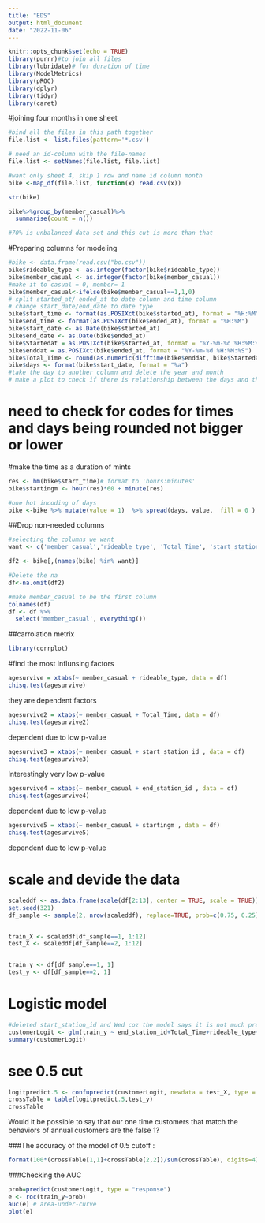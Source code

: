 ```yaml
---
title: "EDS"
output: html_document
date: "2022-11-06"
---
```


```r
knitr::opts_chunk$set(echo = TRUE)
library(purrr)#to join all files
library(lubridate)# for duration of time
library(ModelMetrics)
library(pROC)
library(dplyr)
library(tidyr)
library(caret)
```


#joining four months in one sheet
```r
#bind all the files in this path together
file.list <- list.files(pattern='*.csv')

# need an id-column with the file-names
file.list <- setNames(file.list, file.list)

#want only sheet 4, skip 1 row and name id column month
bike <-map_df(file.list, function(x) read.csv(x))

str(bike)
```

```r
bike%>%group_by(member_casual)%>%
  summarise(count = n())

#70% is unbalanced data set and this cut is more than that
```

#Preparing columns for modeling
```r
#bike <- data.frame(read.csv("bo.csv"))
bike$rideable_type <- as.integer(factor(bike$rideable_type))
bike$member_casual <- as.integer(factor(bike$member_casual))
#make it to casual = 0, member= 1 
bike$member_casual<-ifelse(bike$member_casual==1,1,0)
# split started_at/ ended_at to date column and time column
# change start_date/end_date to date type
bike$start_time <- format(as.POSIXct(bike$started_at), format = "%H:%M") 
bike$end_time <- format(as.POSIXct(bike$ended_at), format = "%H:%M") 
bike$start_date <- as.Date(bike$started_at)
bike$end_date <- as.Date(bike$ended_at)
bike$Startedat = as.POSIXct(bike$started_at, format = "%Y-%m-%d %H:%M:%S")
bike$enddat = as.POSIXct(bike$ended_at, format = "%Y-%m-%d %H:%M:%S")
bike$Total_Time <- round(as.numeric(difftime(bike$enddat, bike$Startedat, units = "mins")),2)
bike$days <- format(bike$start_date, format = "%a")
#take the day to another column and delete the year and month
# make a plot to check if there is relationship between the days and the number of casual or members

```
# need to check for codes for times and days being rounded not bigger or lower

#make the time as a duration of mints

```r
res <- hm(bike$start_time)# format to 'hours:minutes'
bike$startingm <- hour(res)*60 + minute(res)

#one hot incoding of days
bike <-bike %>% mutate(value = 1)  %>% spread(days, value,  fill = 0 )
```


##Drop non-needed columns
```r
#selecting the columns we want
want <- c('member_casual','rideable_type', 'Total_Time', 'start_station_id', 'end_station_id', 'startingm','Fri','Mon', 'Sat', 'Sun', 'Thu', 'Tue', 'Wed')

df2 <- bike[,(names(bike) %in% want)]

#Delete the na 
df<-na.omit(df2)

#make member_casual to be the first column
colnames(df)
df <- df %>%
  select('member_casual', everything())
```

##carrolation metrix
```r
library(corrplot)

```

#find the most influnsing factors
```r
agesurvive = xtabs(~ member_casual + rideable_type, data = df)
chisq.test(agesurvive)
```

they are dependent factors

```r
agesurvive2 = xtabs(~ member_casual + Total_Time, data = df)
chisq.test(agesurvive2)
```

dependent due to low p-value

```r
agesurvive3 = xtabs(~ member_casual + start_station_id , data = df)
chisq.test(agesurvive3)
```

Interestingly very low p-value

```r
agesurvive4 = xtabs(~ member_casual + end_station_id , data = df)
chisq.test(agesurvive4)
```

dependent due to low p-value

```r
agesurvive5 = xtabs(~ member_casual + startingm , data = df)
chisq.test(agesurvive5)
```
dependent due to low p-value

# scale and devide the data
```r
scaleddf <- as.data.frame(scale(df[2:13], center = TRUE, scale = TRUE))
set.seed(321)
df_sample <- sample(2, nrow(scaleddf), replace=TRUE, prob=c(0.75, 0.25))


train_X <- scaleddf[df_sample==1, 1:12]
test_X <- scaleddf[df_sample==2, 1:12]


train_y <- df[df_sample==1, 1]
test_y <- df[df_sample==2, 1]

```


# Logistic model
```r
#deleted start_station_id and Wed coz the model says it is not much predictable 
customerLogit <- glm(train_y ~ end_station_id+Total_Time+rideable_type+ startingm*(Fri+Mon+Sat+Sun+Thu+Tue), data = train_X, family = "binomial")
summary(customerLogit)
```

# see 0.5 cut
```r
logitpredict.5 <- confupredict(customerLogit, newdata = test_X, type = "response") > 0.5
crossTable = table(logitpredict.5,test_y)
crossTable
```

Would it be possible to say that our one time customers that match the behaviors of annual customers are the false 1?

###The accuracy of the model of 0.5 cutoff :
```r
format(100*(crossTable[1,1]+crossTable[2,2])/sum(crossTable), digits=4)
```
###Checking the AUC
```r
prob=predict(customerLogit, type = "response")
e <- roc(train_y~prob)
auc(e) # area-under-curve 
plot(e)

```

